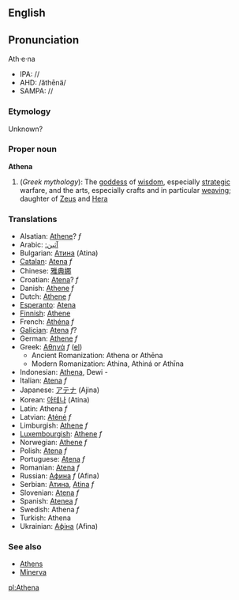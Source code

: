 ==English==
==Pronunciation==
Ath·e·na
*IPA: //
*AHD: /ăthēnä/
*SAMPA: //
===Etymology===
Unknown?

===Proper noun===
'''Athena'''
{{wikipedia}}
# (''Greek mythology''): The [[goddess]] of [[wisdom]], especially [[strategic]] warfare, and the arts, especially crafts and in particular [[weaving]]; daughter of [[Zeus]] and [[Hera]]


===Translations===

*Alsatian: [[Athene]]? ''f''
*Arabic: [[:آثين]]
*Bulgarian: [[Атина]] (Atina)
*[[Catalan]]: [[Atena]] ''f''
*Chinese: [[雅典娜]]
*Croatian: [[Atena]]? ''f''
*Danish: [[Athene]] ''f''
*Dutch: [[Athene]] ''f''
*[[Esperanto]]: [[Atena]]
*[[Finnish]]: [[Athene]]
*French: [[Athéna]] ''f''
*[[Galician]]: [[Atena]] ''f''?
*German: [[Athene]] ''f''
*Greek: [[Αθηνά]] ''f'' ([[:el:Αθηνά|el]])
**Ancient Romanization: Athena or Athēna
**Modern Romanization: Athina, Athiná or Athīna
*Indonesian: [[Athena]], Dewi -
*Italian: [[Atena]] ''f''
*Japanese: [[アテナ]] (Ajina)
*Korean: [[아테나]] (Atina)
*Latin: Athena ''f''
*Latvian: [[Atėnė]] ''f''
*Limburgish: [[Athene]] ''f''
*[[Luxembourgish]]: [[Athene]] ''f''
*Norwegian: [[Athene]] ''f''
*Polish: [[Atena]] ''f''
*Portuguese: [[Atena]] ''f''
*Romanian: [[Atena]] ''f''
*Russian: [[Афина]] ''f'' (Afina)
*Serbian: [[Атина ]], [[Atina]] ''f''
*Slovenian: [[Atena]] ''f''
*Spanish: [[Atenea]] ''f''
*Swedish: Athena ''f''
*Turkish: Athena
*Ukrainian: [[Афіна]] (Afina)

===See also===
*[[Athens]]
*[[Minerva]]

[[pl:Athena]]